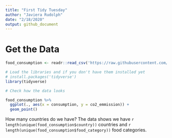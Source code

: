 ```yaml
---
title: "First Tidy Tuesday"
author: "Javiera Rudolph"
date: "2/18/2020"
output: github_document
---
```




# Get the Data
```r

food_consumption <- readr::read_csv('https://raw.githubusercontent.com/rfordatascience/tidytuesday/master/data/2020/2020-02-18/food_consumption.csv')

```




```r
# Load the libraries and if you don't have them installed yet
# install.packages('tidyverse')
library(tidyverse)

```


```r
# Check how the data looks

food_consumption %>%
  ggplot(., aes(x = consumption, y = co2_emmission)) +
  geom_point()


```

How many countries do we have? The data shows we have `r length(unique(food_consumption$country))` countries and `r length(unique(food_consumption$food_category))` food categories.


